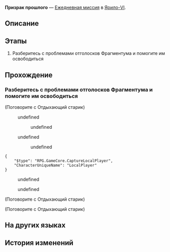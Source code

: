 {{Дополнить|Диалоги.}}
{{Миссия Инфобокс
|id              = 3011601
|Название        = 
|Изображение     = Миссия Освоения Призрак прошлого.png
|Тип             = Ежедневная миссия
|События         = 
|Глава           = 
|Условия         = 
|Персонажи       = Отдыхающий старик; Первопроходец
|СтартЛокация    = [[Ярило-VI]] — [[Сточный проход]]
|Локации         = Сточный проход
|Предыдущая      = 
|Следующая       = 
|Награды         = Кредиты*5 000
}}
'''Призрак прошлого''' — [[Ежедневная миссия]] в [[Ярило-VI]].

==Описание==
{{Описание|<!--официальное описание из Перекрёстка судеб-->}}

==Этапы==
# Разберитесь с проблемами отголосков Фрагментума и помогите им освободиться

==Прохождение==
{{Дополнить}}


===Разберитесь с проблемами отголосков Фрагментума и помогите им освободиться===
{{Описание миссии|локация=Сточный проход|Среброгривые Стражи наткнулись на отголоски Фрагментума. Они не смогли их освободить, поскольку прижизненные желания призраков не были исполнены. Нужно им помочь.<br />Похоже, ленивый старик хочет починить смартфон...}}
{{Диалог Начало}}

;(Поговорите с Отдыхающий старик)
<!--Unknown TalkSentence: 301160101-->
:{{Диалог|Стрелка}} undefined
:<!--Unknown TalkSentence: 301160103-->
:<!--Unknown TalkSentence: 301160104-->
::{{Диалог|Стрелка}} undefined
:<!--Unknown TalkSentence: 301160108-->
:<!--Unknown TalkSentence: 301160111-->
:<!--Unknown TalkSentence: 301160112-->
:<!--Unknown TalkSentence: 301160113-->
:<!--Unknown TalkSentence: 301160114-->
:{{Диалог|Стрелка}} undefined
:<!--Unknown TalkSentence: 301160106-->
::{{Диалог|Стрелка}} undefined
:<!--Unknown TalkSentence: 301160110-->
:<!--Unknown TalkSentence: 301160111-->
:<!--Unknown TalkSentence: 301160112-->
:<!--Unknown TalkSentence: 301160113-->
:<!--Unknown TalkSentence: 301160114-->
<pre>{
	"$type": "RPG.GameCore.CaptureLocalPlayer",
	"CharacterUniqueName": "LocalPlayer"
}</pre>
<!--Unknown TalkSentence: 301160117-->
<!--Unknown TalkSentence: 301160118-->
<!--Unknown TalkSentence: 301160119-->
<!--Unknown TalkSentence: 301160120-->
<!--Unknown TalkSentence: 301160121-->
:{{Диалог|Стрелка}} undefined
:{{Диалог|Стрелка}} undefined
<!--Unknown TalkSentence: 301160123-->
<!--Unknown TalkSentence: 301160126-->
<!--Unknown TalkSentence: 301160127-->

;(Поговорите с Отдыхающий старик)


;(Поговорите с Отдыхающий старик)

{{Диалог Конец}}

==На других языках==
{{На других языках
|en   = Ghost of the Past
|zhs  = 过去之灵
|zht  = 過去之靈
|ja   = 過去の霊
|ko   = 과거의 영혼
|es   = Un fantasma del pasado
|fr   = Fantôme du passé
|ru   = Призрак прошлого
|th   = วิญญาณจากอดีต
|vi   = Linh Hồn Xưa Cũ
|de   = Geist aus der Vergangenheit
|id   = Hantu dari Masa Lalu
|pt   = Fantasma do Passado
}}

==История изменений==
{{История изменений|2.7}}
